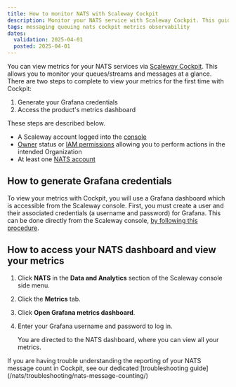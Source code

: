 ```yaml
---
title: How to monitor NATS with Scaleway Cockpit
description: Monitor your NATS service with Scaleway Cockpit. This guide helps you track performance to manage your messaging services efficiently.
tags: messaging queuing nats cockpit metrics observability 
dates:
  validation: 2025-04-01
  posted: 2025-04-01
---
```



You can view metrics for your NATS services via [Scaleway Cockpit](/cockpit/quickstart/). This allows you to monitor your queues/streams and messages at a glance. There are two steps to complete to view your metrics for the first time with Cockpit:

1. Generate your Grafana credentials
2. Access the product's metrics dashboard

These steps are described below.

<Requirements />

- A Scaleway account logged into the [console](https://console.scaleway.com)
- [Owner](/iam/concepts/#owner) status or [IAM permissions](/iam/concepts/#permission) allowing you to perform actions in the intended Organization
- At least one [NATS account](/nats/how-to/create-account/)

## How to generate Grafana credentials

To view your metrics with Cockpit, you will use a Grafana dashboard which is accessible from the Scaleway console. First, you must create a user and their associated credentials (a username and password) for Grafana. This can be done directly from the Scaleway console, [by following this procedure](/cockpit/how-to/retrieve-grafana-credentials/).

## How to access your NATS dashboard and view your metrics

1. Click **NATS** in the **Data and Analytics** section of the Scaleway console side menu.

2. Click the **Metrics** tab.

3. Click **Open Grafana metrics dashboard**.

4. Enter your Grafana username and password to log in.

    You are directed to the NATS dashboard, where you can view all your metrics.

<Message type="tip">
If you are having trouble understanding the reporting of your NATS message count in Cockpit, see our dedicated [troubleshooting guide](/nats/troubleshooting/nats-message-counting/)
</Message>


